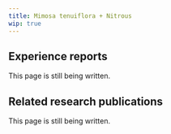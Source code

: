 ---
title: Mimosa tenuiflora + Nitrous
wip: true
---

## Experience reports

This page is still being written.

## Related research publications

This page is still being written.

